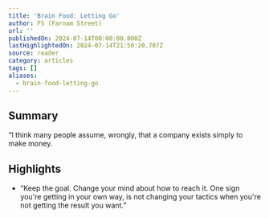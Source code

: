 ```yaml
---
title: 'Brain Food: Letting Go'
author: FS (Farnam Street)
url: ''
publishedOn: 2024-07-14T00:00:00.000Z
lastHighlightedOn: 2024-07-14T21:50:20.707Z
source: reader
category: articles
tags: []
aliases:
  - brain-food-letting-go
---
```

## Summary

“I think many people assume, wrongly, that a company exists simply to make money.

## Highlights
- “Keep the goal. Change your mind about how to reach it.
  One sign you're getting in your own way, is not changing your tactics when you're not getting the result you want.”

